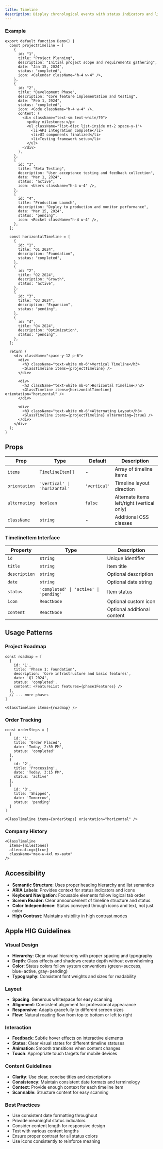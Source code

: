 ```yaml
---
title: Timeline
description: Display chronological events with status indicators and liquid glass styling.
---
```


### Example

```tsx
export default function Demo() {
  const projectTimeline = [
    {
      id: "1",
      title: "Project Planning",
      description: "Initial project scope and requirements gathering",
      date: "Jan 15, 2024",
      status: "completed",
      icon: <Calendar className="h-4 w-4" />,
    },
    {
      id: "2",
      title: "Development Phase",
      description: "Core feature implementation and testing",
      date: "Feb 1, 2024",
      status: "completed",
      icon: <Code className="h-4 w-4" />,
      content: (
        <div className="text-sm text-white/70">
          <p>Key milestones:</p>
          <ul className="list-disc list-inside mt-2 space-y-1">
            <li>API integration complete</li>
            <li>UI components finalized</li>
            <li>Testing framework setup</li>
          </ul>
        </div>
      ),
    },
    {
      id: "3",
      title: "Beta Testing",
      description: "User acceptance testing and feedback collection",
      date: "Mar 1, 2024",
      status: "active",
      icon: <Users className="h-4 w-4" />,
    },
    {
      id: "4",
      title: "Production Launch",
      description: "Deploy to production and monitor performance",
      date: "Mar 15, 2024",
      status: "pending",
      icon: <Rocket className="h-4 w-4" />,
    },
  ];

  const horizontalTimeline = [
    {
      id: "1",
      title: "Q1 2024",
      description: "Foundation",
      status: "completed",
    },
    {
      id: "2",
      title: "Q2 2024",
      description: "Growth",
      status: "active",
    },
    {
      id: "3",
      title: "Q3 2024",
      description: "Expansion",
      status: "pending",
    },
    {
      id: "4",
      title: "Q4 2024",
      description: "Optimization",
      status: "pending",
    },
  ];

  return (
    <div className="space-y-12 p-6">
      <div>
        <h3 className="text-white mb-6">Vertical Timeline</h3>
        <GlassTimeline items={projectTimeline} />
      </div>

      <div>
        <h3 className="text-white mb-6">Horizontal Timeline</h3>
        <GlassTimeline items={horizontalTimeline} orientation="horizontal" />
      </div>

      <div>
        <h3 className="text-white mb-6">Alternating Layout</h3>
        <GlassTimeline items={projectTimeline} alternating={true} />
      </div>
    </div>
  );
}
```

## Props

| Prop          | Type                         | Default      | Description                                |
| ------------- | ---------------------------- | ------------ | ------------------------------------------ |
| `items`       | `TimelineItem[]`             | -            | Array of timeline items                    |
| `orientation` | `'vertical' \| 'horizontal'` | `'vertical'` | Timeline layout direction                  |
| `alternating` | `boolean`                    | `false`      | Alternate items left/right (vertical only) |
| `className`   | `string`                     | -            | Additional CSS classes                     |

### TimelineItem Interface

| Property      | Type                                   | Description                 |
| ------------- | -------------------------------------- | --------------------------- |
| `id`          | `string`                               | Unique identifier           |
| `title`       | `string`                               | Item title                  |
| `description` | `string`                               | Optional description        |
| `date`        | `string`                               | Optional date string        |
| `status`      | `'completed' \| 'active' \| 'pending'` | Item status                 |
| `icon`        | `ReactNode`                            | Optional custom icon        |
| `content`     | `ReactNode`                            | Optional additional content |

## Usage Patterns

### Project Roadmap

```tsx
const roadmap = [
  {
    id: '1',
    title: 'Phase 1: Foundation',
    description: 'Core infrastructure and basic features',
    date: 'Q1 2024',
    status: 'completed',
    content: <FeatureList features={phase1Features} />
  },
  // ... more phases
]

<GlassTimeline items={roadmap} />
```

### Order Tracking

```tsx
const orderSteps = [
  {
    id: '1',
    title: 'Order Placed',
    date: 'Today, 2:30 PM',
    status: 'completed'
  },
  {
    id: '2',
    title: 'Processing',
    date: 'Today, 3:15 PM',
    status: 'active'
  },
  {
    id: '3',
    title: 'Shipped',
    date: 'Tomorrow',
    status: 'pending'
  }
]

<GlassTimeline items={orderSteps} orientation="horizontal" />
```

### Company History

```tsx
<GlassTimeline
  items={milestones}
  alternating={true}
  className="max-w-4xl mx-auto"
/>
```

## Accessibility

- **Semantic Structure**: Uses proper heading hierarchy and list semantics
- **ARIA Labels**: Provides context for status indicators and icons
- **Keyboard Navigation**: Focusable elements follow logical tab order
- **Screen Reader**: Clear announcement of timeline structure and status
- **Color Independence**: Status conveyed through icons and text, not just color
- **High Contrast**: Maintains visibility in high contrast modes

## Apple HIG Guidelines

### Visual Design

- **Hierarchy**: Clear visual hierarchy with proper spacing and typography
- **Depth**: Glass effects and shadows create depth without overwhelming
- **Color**: Status colors follow system conventions (green=success, blue=active, gray=pending)
- **Typography**: Consistent font weights and sizes for readability

### Layout

- **Spacing**: Generous whitespace for easy scanning
- **Alignment**: Consistent alignment for professional appearance
- **Responsive**: Adapts gracefully to different screen sizes
- **Flow**: Natural reading flow from top to bottom or left to right

### Interaction

- **Feedback**: Subtle hover effects on interactive elements
- **States**: Clear visual states for different timeline statuses
- **Animation**: Smooth transitions when content changes
- **Touch**: Appropriate touch targets for mobile devices

### Content Guidelines

- **Clarity**: Use clear, concise titles and descriptions
- **Consistency**: Maintain consistent date formats and terminology
- **Context**: Provide enough context for each timeline item
- **Scannable**: Structure content for easy scanning

### Best Practices

- Use consistent date formatting throughout
- Provide meaningful status indicators
- Consider content length for responsive design
- Test with various content lengths
- Ensure proper contrast for all status colors
- Use icons consistently to reinforce meaning
